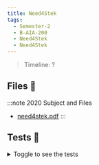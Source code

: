 ```yaml
---
title: Need4Stek
tags:
  - Semester-2
  - B-AIA-200
  - Need4Stek
  - Need4Stek
---
```

> Timeline: ?


## Files 📂

:::note 2020 Subject and Files
- [need4stek.pdf](https://github.com/Studio-17/Epitech-Subjects/raw/main/Semester-2/B-AIA-200/Need4Stek/Need4Stek/need4stek.pdf)
:::

## Tests 🤖
<details>
  <summary>Toggle to see the tests</summary>
  <div>
Yo
  </div>
</details>

